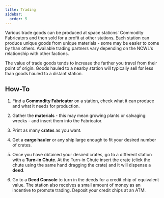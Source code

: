 ```yaml
---
title: Trading
sidebar:
  order: 5
---
```


Various trade goods can be produced at space stations' Commodity Fabricators and then sold for a profit at other stations. Each station can produce unique goods from unique materials - some may be easier to come by than others. Available trading partners vary depending on the NCWL's relationship with other factions.

The value of trade goods tends to increase the farther you travel from their point of origin. Goods hauled to a nearby station will typically sell for less than goods hauled to a distant station.

## How-To

1. Find a **Commodity Fabricator** on a station, check what it can produce and what it needs for production.

2. Gather the **materials** - this may mean growing plants or salvaging wrecks - and insert them into the Fabricator.

3. Print as many **crates** as you want.

4. Get a **cargo hauler** or any ship large enough to fit your desired number of crates.

5. Once you have obtained your desired crates, go to a different station with a **Turn-in Chute**. At the Turn-in Chute insert the crate (click the chute using the same hand dragging the crate) and it will dispense a **deed**.

6. Go to a **Deed Console** to turn in the deeds for a credit chip of equivalent value. The station also receives a small amount of money as an incentive to promote trading. Deposit your credit chips at an ATM.
